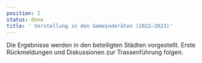 ```yaml
---
position: 2
status: done
title: ' Vorstellung in den Gemeinderäten (2022–2023)'
---
```

Die Ergebnisse werden in den beteiligten Städten vorgestellt. Erste Rückmeldungen und Diskussionen zur Trassenführung folgen.
